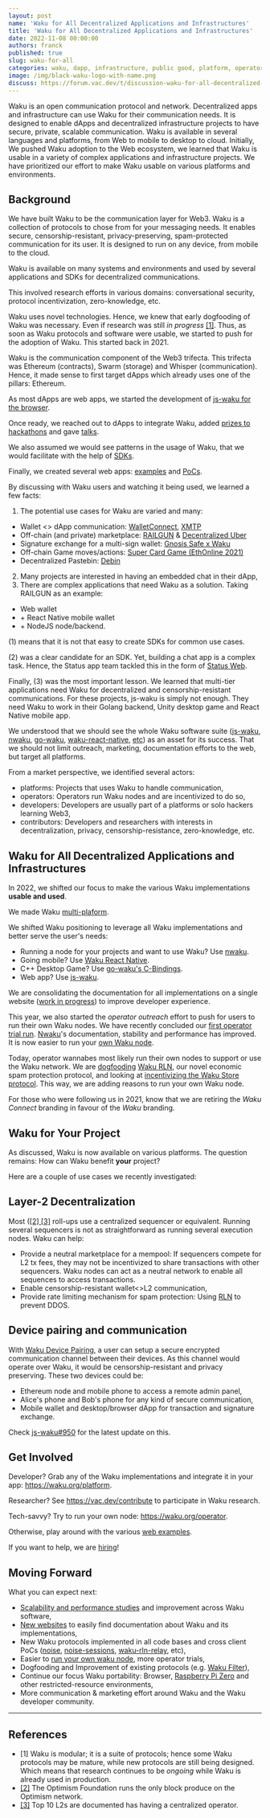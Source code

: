 ```yaml
---
layout: post
name: 'Waku for All Decentralized Applications and Infrastructures'
title: 'Waku for All Decentralized Applications and Infrastructures'
date: 2022-11-08 00:00:00
authors: franck
published: true
slug: waku-for-all
categories: waku, dapp, infrastructure, public good, platform, operator
image: /img/black-waku-logo-with-name.png
discuss: https://forum.vac.dev/t/discussion-waku-for-all-decentralized-applications-and-infrastructures/163
---
```


Waku is an open communication protocol and network. Decentralized apps and infrastructure can use Waku for their
communication needs. It is designed to enable dApps and decentralized infrastructure projects to have secure, private,
scalable communication. Waku is available in several languages and platforms, from Web to mobile to desktop to cloud.
Initially, We pushed Waku adoption to the Web ecosystem, we learned that Waku is usable in a variety of complex applications
and infrastructure projects. We have prioritized our effort to make Waku usable on various platforms and environments.

<!--truncate-->

## Background

We have built Waku to be the communication layer for Web3. Waku is a collection of protocols to chose from for your
messaging needs. It enables secure, censorship-resistant, privacy-preserving, spam-protected communication for its user.
It is designed to run on any device, from mobile to the cloud.

Waku is available on many systems and environments and used by several applications and SDKs for decentralized communications.

This involved research efforts in various domains: conversational security, protocol incentivization, zero-knowledge,
etc.

Waku uses novel technologies. Hence, we knew that early dogfooding of Waku was necessary. Even if research
was still _in progress_ [[1]](#references). Thus, as soon as Waku protocols and software were usable, we started to push
for the adoption of Waku. This started back in 2021.

Waku is the communication component of the Web3 trifecta. This trifecta was Ethereum (contracts), Swarm
(storage) and Whisper (communication). Hence, it made sense to first target dApps which already uses one of the pillars:
Ethereum.

As most dApps are web apps, we started the development of [js-waku for the browser](https://vac.dev/presenting-js-waku).

Once ready, we reached out to dApps to integrate Waku, added [prizes to hackathons](https://twitter.com/waku_org/status/1451400128791605254?s=20&t=Zhc0BEz6RVLkE_SeE6UyFA)
and gave [talks](https://docs.wakuconnect.dev/docs/presentations/).

We also assumed we would see patterns in the usage of Waku, that we would facilitate with the help of
[SDKs](https://github.com/status-im/wakuconnect-vote-poll-sdk).

Finally, we created several web apps:
[examples](https://docs.wakuconnect.dev/docs/examples/)
and [PoCs](https://github.com/status-iM/gnosis-safe-waku).

By discussing with Waku users and watching it being used, we learned a few facts:

1. The potential use cases for Waku are varied and many:

- Wallet &lt;&gt; dApp communication: [WalletConnect](https://medium.com/walletconnect/walletconnect-v2-0-protocol-whats-new-3243fa80d312), [XMTP](https://xmtp.org/docs/dev-concepts/architectural-overview/)
- Off-chain (and private) marketplace:
  [RAILGUN](https://twitter.com/RAILGUN_Project/status/1556780629848727552?s=20&t=NEKQJiJAfg5WJqvuF-Ym_Q) &
  [Decentralized Uber](https://twitter.com/TheBojda/status/1455557282318721026)
- Signature exchange for a multi-sign wallet: [Gnosis Safe x Waku](https://github.com/status-im/gnosis-safe-waku)
- Off-chain Game moves/actions: [Super Card Game (EthOnline 2021)](https://showcase.ethglobal.com/ethonline2021/super-card-game)
- Decentralized Pastebin: [Debin](https://debin.io/)

2. Many projects are interested in having an embedded chat in their dApp,
3. There are complex applications that need Waku as a solution. Taking RAILGUN as an example:

- Web wallet
- \+ React Native mobile wallet
- \+ NodeJS node/backend.

(1) means that it is not that easy to create SDKs for common use cases.

(2) was a clear candidate for an SDK. Yet, building a chat app is a complex task. Hence, the Status app team tackled
this in the form of [Status Web](https://github.com/status-im/status-web/).

Finally, (3) was the most important lesson. We learned that multi-tier applications need Waku for decentralized and
censorship-resistant communications. For these projects, js-waku is simply not enough. They need Waku to work in their
Golang backend, Unity desktop game and React Native mobile app.

We understood that we should see the whole Waku software suite
([js-waku](https://github.com/waku-org/js-waku),
[nwaku](https://github.com/status-im/nwaku),
[go-waku](https://github.com/status-im/go-waku),
[waku-react-native](https://github.com/waku-org/waku-react-native),
[etc](https://github.com/waku-org)) as an asset for its success.
That we should not limit outreach, marketing, documentation efforts to the web, but target all platforms.

From a market perspective, we identified several actors:

- platforms: Projects that uses Waku to handle communication,
- operators: Operators run Waku nodes and are incentivized to do so,
- developers: Developers are usually part of a platforms or solo hackers learning Web3,
- contributors: Developers and researchers with interests in decentralization, privacy, censorship-resistance,
  zero-knowledge, etc.

## Waku for All Decentralized Applications and Infrastructures

In 2022, we shifted our focus to make the various Waku implementations **usable and used**.

We made Waku [multi-plaform](https://github.com/status-im/go-waku/tree/master/examples).

We shifted Waku positioning to leverage all Waku implementations and better serve the user's needs:

- Running a node for your projects and want to use Waku? Use [nwaku](https://github.com/status-im/nwaku).
- Going mobile? Use [Waku React Native](https://github.com/status-im/waku-react-native).
- C++ Desktop Game? Use [go-waku's C-Bindings](https://github.com/status-im/go-waku/tree/master/examples/c-bindings).
- Web app? Use [js-waku](https://github.com/status-im/js-waku).

We are consolidating the documentation for all implementations on a single website ([work in progress](https://github.com/waku-org/waku.org/issues/15))
to improve developer experience.

This year, we also started the _operator outreach_ effort to push for users to run their own Waku nodes. We have
recently concluded our [first operator trial run](https://github.com/status-im/nwaku/issues/828).
[Nwaku](https://vac.dev/introducing-nwaku)'s documentation, stability and performance has improved. It is now easier to
run your [own Waku node](https://github.com/status-im/nwaku/tree/master/docs/operators).

Today, operator wannabes most likely run their own nodes to support or use the Waku network.
We are [dogfooding](https://twitter.com/oskarth/status/1582027828295790593?s=20&t=DPEP6fXK6KWbBjV5EBCBMA)
[Waku RLN](https://github.com/status-im/nwaku/issues/827), our novel economic spam protection protocol,
and looking at [incentivizing the Waku Store protocol](https://github.com/vacp2p/research/issues/99).
This way, we are adding reasons to run your own Waku node.

For those who were following us in 2021, know that we are retiring the _Waku Connect_ branding in favour of the _Waku_
branding.

## Waku for Your Project

As discussed, Waku is now available on various platforms. The question remains: How can Waku benefit **your** project?

Here are a couple of use cases we recently investigated:

## Layer-2 Decentralization

Most ([[2] [3]](#references) roll-ups use a centralized sequencer or equivalent. Running several sequencers is not as straightforward as running several execution nodes.
Waku can help:

- Provide a neutral marketplace for a mempool: If sequencers compete for L2 tx fees, they may not be incentivized to
  share transactions with other sequencers. Waku nodes can act as a neutral network to enable all sequences to access
  transactions.
- Enable censorship-resistant wallet&lt;&gt;L2 communication,
- Provide rate limiting mechanism for spam protection: Using [RLN](https://rfc.vac.dev/spec/32/) to prevent DDOS.

## Device pairing and communication

With [Waku Device Pairing](https://rfc.vac.dev/spec/43/), a user can setup a secure encrypted communication channel
between their devices. As this channel would operate over Waku, it would be censorship-resistant and privacy preserving.
These two devices could be:

- Ethereum node and mobile phone to access a remote admin panel,
- Alice's phone and Bob's phone for any kind of secure communication,
- Mobile wallet and desktop/browser dApp for transaction and signature exchange.

Check [js-waku#950](https://github.com/waku-org/js-waku/issues/950) for the latest update on this.

## Get Involved

Developer? Grab any of the Waku implementations and integrate it in your app: https://waku.org/platform.

Researcher? See https://vac.dev/contribute to participate in Waku research.

Tech-savvy? Try to run your own node: https://waku.org/operator.

Otherwise, play around with the various [web examples](https://github.com/waku-org/js-waku-examples#readme).

If you want to help, we are [hiring](https://jobs.status.im/)!

## Moving Forward

What you can expect next:

- [Scalability and performance studies](https://forum.vac.dev/t/waku-v2-scalability-studies/142/9) and improvement across Waku software,
- [New websites](https://github.com/waku-org/waku.org/issues/15) to easily find documentation about Waku and its implementations,
- New Waku protocols implemented in all code bases and cross client PoCs
  ([noise](https://rfc.vac.dev/spec/35/), [noise-sessions](https://rfc.vac.dev/spec/37/),
  [waku-rln-relay](https://rfc.vac.dev/spec/17/), etc),
- Easier to [run your own waku node](https://github.com/status-im/nwaku/issues/828), more operator trials,
- Dogfooding and Improvement of existing protocols (e.g. [Waku Filter](https://github.com/vacp2p/rfc/issues?q=is%3Aissue+is%3Aopen+sort%3Aupdated-desc++12%2FWAKU2-FILTER)),
- Continue our focus Waku portability: Browser,
  [Raspberry Pi Zero](https://twitter.com/richardramos_me/status/1574405469912932355?s=20&t=DPEP6fXK6KWbBjV5EBCBMA) and other restricted-resource environments,
- More communication & marketing effort around Waku and the Waku developer community.

---

## References

- \[1\] Waku is modular; it is a suite of protocols; hence some Waku protocols may be mature, while
  new protocols are still being designed. Which means that research continues to be _ongoing_ while
  Waku is already used in production.
- [[2]](https://community.optimism.io/docs/how-optimism-works/#block-production) The Optimism Foundation runs the only block produce on the Optimism network.
- [[3]](https://l2beat.com/) Top 10 L2s are documented has having a centralized operator.
